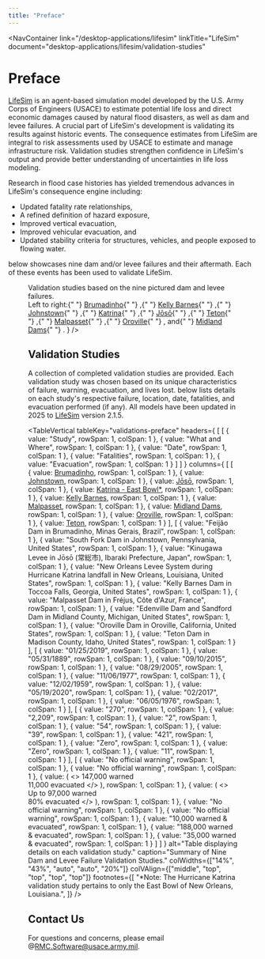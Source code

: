 ```yaml
---
title: "Preface"
---
```



<NavContainer 
  link="/desktop-applications/lifesim"
  linkTitle="LifeSim"
  document="desktop-applications/lifesim/validation-studies"
></NavContainer>

# Preface

<a href="https://www.rmc.usace.army.mil/Software/LifeSim/">LifeSim</a> is an agent-based simulation model developed by the U.S. Army Corps of Engineers (USACE) to estimate potential life loss and direct economic damages
caused by natural flood disasters, as well as dam and levee failures. A crucial part of LifeSim's development is validating its results against historic events. The consequence estimates from LifeSim are 
integral to risk assessments used by USACE to estimate and manage infrastructure risk. Validation studies strengthen confidence in LifeSim's output and provide better understanding of uncertainties in life loss modeling.

Research in flood case histories has yielded tremendous advances in LifeSim's consequence engine including:

- Updated fatality rate relationships,
- A refined definition of hazard exposure,
- Improved vertical evacuation,
- Improved vehicular evacuation, and
- Updated stability criteria for structures, vehicles, and people exposed to flowing water.

<FigReference figKey="validations-collage"/> below showcases nine dam and/or levee failures and their aftermath. Each of these events has been used to validate LifeSim.

<Figure
  figKey="validations-collage"
  src="figures/desktop-applications/lifesim/validation-studies/v1.0/figures/figure4.png"
  alt="Image collage of nine validation studies and their respective dam and levee failures."
  caption={
    <>
      Validation studies based on the nine pictured dam and levee failures. 
      <br />
      Left to right:{" "}
        <a href="/RMC-Software-Documentation/docs/desktop-applications/lifesim/validation-studies/v1.0/brumadinho">Brumadinho</a>{" "}
          <sup><Citation citationKey="Greenpeace2019"/></sup>,{" "}
        <a href="/RMC-Software-Documentation/docs/desktop-applications/lifesim/validation-studies/v1.0/kelly-barnes">Kelly Barnes</a>{" "}
          <sup><Citation citationKey="damfailures_barnes"/></sup>,{" "}
        <a href="/RMC-Software-Documentation/docs/desktop-applications/lifesim/validation-studies/v1.0/johnstown">Johnstown</a>{" "}
          <sup><Citation citationKey="OlmstedNPS2021"/></sup>,{" "}
        <a href="/RMC-Software-Documentation/docs/desktop-applications/lifesim/validation-studies/v1.0/katrina-east-bowl">Katrina</a>{" "}
          <sup><Citation citationKey="Lopez2015"/></sup>,{" "}
        <a href="/RMC-Software-Documentation/docs/desktop-applications/lifesim/validation-studies/v1.0/joso">Jōsō</a>{" "}
          <sup><Citation citationKey="Yamamoto2015"/></sup>,{" "}
        <a href="/RMC-Software-Documentation/docs/desktop-applications/lifesim/validation-studies/v1.0/teton">Teton</a>{" "}
          <sup><Citation citationKey="damfailures_teton"/></sup>,{" "}
        <a href="/RMC-Software-Documentation/docs/desktop-applications/lifesim/validation-studies/v1.0/malpasset">Malpasset</a>{" "}
          <sup><Citation citationKey="Malpasset2014"/></sup>,{" "}
        <a href="/RMC-Software-Documentation/docs/desktop-applications/lifesim/validation-studies/v1.0/oroville">Oroville</a>{" "}
          <sup><Citation citationKey="Getty2017"/></sup>, and{" "}
        <a href="/RMC-Software-Documentation/docs/desktop-applications/lifesim/validation-studies/v1.0/midland-dams">Midland Dams</a>{" "}
          <sup><Citation citationKey="Boomer2020"/></sup>.
    </>
  }
/>

## Validation Studies

A collection of completed validation studies are provided. Each validation study was chosen based on its unique characteristics of failure, warning, evacuation, and lives lost. <TableReference tableKey="validations-preface"/> below lists details on each study's respective failure, location, date, fatalities, and
evacuation performed (if any). All models have been updated in 2025 to <a href="https://www.rmc.usace.army.mil/Software/LifeSim/">LifeSim</a> version 2.1.5.

<TableVertical
  tableKey="validations-preface"
  headers={
[
    [
      { value: "Study", rowSpan: 1, colSpan: 1 },
      { value: "What and Where", rowSpan: 1, colSpan: 1 },
      { value: "Date", rowSpan: 1, colSpan: 1 },
      { value: "Fatalities", rowSpan: 1, colSpan: 1 },
      { value: "Evacuation", rowSpan: 1, colSpan: 1 }
    ]
  ]
  }
  columns={
[
    [
      { value: <a href="/RMC-Software-Documentation/docs/desktop-applications/lifesim/validation-studies/v1.0/brumadinho">Brumadinho</a>, rowSpan: 1, colSpan: 1 },
      { value: <a href="/RMC-Software-Documentation/docs/desktop-applications/lifesim/validation-studies/v1.0/johnstown">Johnstown</a>, rowSpan: 1, colSpan: 1 },
      { value: <a href="/RMC-Software-Documentation/docs/desktop-applications/lifesim/validation-studies/v1.0/joso">Jōsō</a>, rowSpan: 1, colSpan: 1 },
      { value: <a href="/RMC-Software-Documentation/docs/desktop-applications/lifesim/validation-studies/v1.0/katrina-east-bowl">Katrina - East Bowl*</a>, rowSpan: 1, colSpan: 1 },
      { value: <a href="/RMC-Software-Documentation/docs/desktop-applications/lifesim/validation-studies/v1.0/kelly-barnes">Kelly Barnes</a>, rowSpan: 1, colSpan: 1 },
      { value: <a href="/RMC-Software-Documentation/docs/desktop-applications/lifesim/validation-studies/v1.0/malpasset">Malpasset</a>, rowSpan: 1, colSpan: 1 },
      { value: <a href="/RMC-Software-Documentation/docs/desktop-applications/lifesim/validation-studies/v1.0/midland-dams">Midland Dams</a>, rowSpan: 1, colSpan: 1 },
      { value: <a href="/RMC-Software-Documentation/docs/desktop-applications/lifesim/validation-studies/v1.0/oroville">Oroville</a>, rowSpan: 1, colSpan: 1 },
      { value: <a href="/RMC-Software-Documentation/docs/desktop-applications/lifesim/validation-studies/v1.0/teton">Teton</a>, rowSpan: 1, colSpan: 1 }
    ],
    [
      { value: "Feijão Dam in Brumadinho, Minas Gerais, Brazil", rowSpan: 1, colSpan: 1 },
      { value: "South Fork Dam in Johnstown, Pennsylvania, United States", rowSpan: 1, colSpan: 1 },
      { value: "Kinugawa Levee in Jōsō (常総市), Ibaraki Prefecture, Japan", rowSpan: 1, colSpan: 1 },
      { value: "New Orleans Levee System during Hurricane Katrina landfall in New Orleans, Louisiana, United States", rowSpan: 1, colSpan: 1 },
      { value: "Kelly Barnes Dam in Toccoa Falls, Georgia, United States", rowSpan: 1, colSpan: 1 },
      { value: "Malpasset Dam in Fréjus, Côte d'Azur, France", rowSpan: 1, colSpan: 1 },
      { value: "Edenville Dam and Sandford Dam in Midland County, Michigan, United States", rowSpan: 1, colSpan: 1 },
      { value: "Oroville Dam in Oroville, California, United States", rowSpan: 1, colSpan: 1 },
      { value: "Teton Dam in Madison County, Idaho, United States", rowSpan: 1, colSpan: 1 }
    ],
    [
      { value: "01/25/2019", rowSpan: 1, colSpan: 1 },
      { value: "05/31/1889", rowSpan: 1, colSpan: 1 },
      { value: "09/10/2015", rowSpan: 1, colSpan: 1 },
      { value: "08/29/2005", rowSpan: 1, colSpan: 1 },
      { value: "11/06/1977", rowSpan: 1, colSpan: 1 },
      { value: "12/02/1959", rowSpan: 1, colSpan: 1 },
      { value: "05/19/2020", rowSpan: 1, colSpan: 1 },
      { value: "02/2017", rowSpan: 1, colSpan: 1 },
      { value: "06/05/1976", rowSpan: 1, colSpan: 1 }
    ],
    [
      { value: "270", rowSpan: 1, colSpan: 1 },
      { value: "2,209", rowSpan: 1, colSpan: 1 },
      { value: "2", rowSpan: 1, colSpan: 1 },
      { value: "54", rowSpan: 1, colSpan: 1 },
      { value: "39", rowSpan: 1, colSpan: 1 },
      { value: "421", rowSpan: 1, colSpan: 1 },
      { value: "Zero", rowSpan: 1, colSpan: 1 },
      { value: "Zero", rowSpan: 1, colSpan: 1 },
      { value: "11", rowSpan: 1, colSpan: 1 }
    ],
    [
      { value: "No official warning", rowSpan: 1, colSpan: 1 },
      { value: "No official warning", rowSpan: 1, colSpan: 1 },
      { value: (
          <>
          147,000 warned <br/>
          11,000 evacuated
          </>
        ),
        rowSpan: 1, 
        colSpan: 1 
      },
      { value: (
          <>
          Up to 97,000 warned <br/>
          80% evacuated
          </>
        ),
        rowSpan: 1, 
        colSpan: 1 
      },
      { value: "No official warning", rowSpan: 1, colSpan: 1 },
      { value: "No official warning", rowSpan: 1, colSpan: 1 },
      { value: "10,000 warned & evacuated", rowSpan: 1, colSpan: 1 },
      { value: "188,000 warned & evacuated", rowSpan: 1, colSpan: 1 },
      { value: "35,000 warned & evacuated", rowSpan: 1, colSpan: 1 }
    ]
  ]
  }
  alt="Table displaying details on each validation study."
  caption="Summary of Nine Dam and Levee Failure Validation Studies."
  colWidths={["14%", "43%", "auto", "auto", "20%"]}
  colVAlign={["middle", "top", "top", "top", "top"]}
  footnotes={[
    "*Note: The Hurricane Katrina validation study pertains to only the East Bowl of New Orleans, Louisiana.",
  ]}
/>

## Contact Us

For questions and concerns, please email @RMC.Software@usace.army.mil.

<CitationFootnote />
